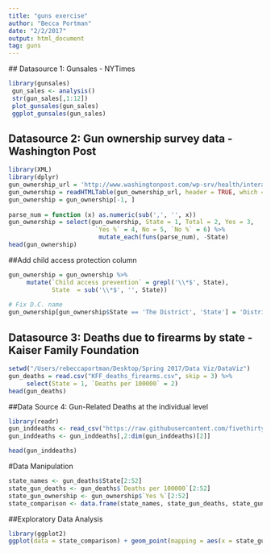 ```yaml
---
title: "guns exercise"
author: "Becca Portman"
date: "2/2/2017"
output: html_document
tag: guns
---
```


 ## Datasource 1: Gunsales - NYTimes
```r
library(gunsales)
 gun_sales <- analysis()
 str(gun_sales[,1:12])
 plot_gunsales(gun_sales)    
 ggplot_gunsales(gun_sales)
```

## Datasource 2: Gun ownership survey data - Washington Post
```r
library(XML)
library(dplyr)
gun_ownership_url = 'http://www.washingtonpost.com/wp-srv/health/interactives/guns/ownership.html'
gun_ownership = readHTMLTable(gun_ownership_url, header = TRUE, which = 1)
gun_ownership = gun_ownership[-1, ]
 
parse_num = function (x) as.numeric(sub(',', '', x))
gun_ownership = select(gun_ownership, State = 1, Total = 2, Yes = 3,
                        `Yes %` = 4, No = 5, `No %` = 6) %>%
                         mutate_each(funs(parse_num), -State)
head(gun_ownership)
```

##Add child access protection column
```r
gun_ownership = gun_ownership %>%
     mutate(`Child access prevention` = grepl('\\*$', State),
            State  = sub('\\*$', '', State))
 
# Fix D.C. name
gun_ownership[gun_ownership$State == 'The District', 'State'] = 'District of Columbia' 
```



## Datasource 3: Deaths due to firearms by state - Kaiser Family Foundation
```r
setwd("/Users/rebeccaportman/Desktop/Spring 2017/Data Viz/DataViz")
gun_deaths = read.csv("KFF_deaths_firearms.csv", skip = 3) %>%
     select(State = 1, `Deaths per 100000` = 2)
head(gun_deaths)

```
##Data Source 4: Gun-Related Deaths at the individual level
```r
library(readr)
gun_inddeaths <- read_csv("https://raw.githubusercontent.com/fivethirtyeight/guns-data/master/full_data.csv")
gun_inddeaths <- gun_inddeaths[,2:dim(gun_inddeaths)[2]]

head(gun_inddeaths)
```

#Data Manipulation
```r
state_names <- gun_deaths$State[2:52]
state_gun_deaths <- gun_deaths$`Deaths per 100000`[2:52]
state_gun_ownership <- gun_ownership$`Yes %`[2:52]
state_comparison <- data.frame(state_names, state_gun_deaths, state_gun_ownership)
```

##Exploratory Data Analysis
```r
library(ggplot2)
ggplot(data = state_comparison) + geom_point(mapping = aes(x = state_gun_ownership, y = state_gun_deaths))
```

